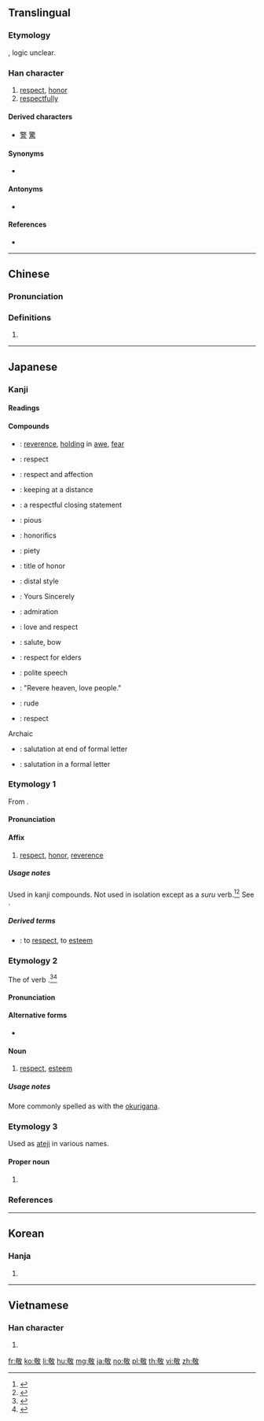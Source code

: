 ==Translingual==

===Etymology===
{{Han compound|茍|攵|ls=ic}}, logic unclear.

===Han character===
{{Han char|rn=66|rad=攴|as=09|sn=12|four=48640|canj=TROK|ids=⿰苟攵}}

# [[respect]], [[honor]]
# [[respectfully]]

====Derived characters====
* [[警]] [[驚]]

====Synonyms====
* {{l|mul|尊}}

====Antonyms====
* {{l|mul|鄙}}

====References====
* {{Han ref|kx=0473.350|dkj=13285|dj=0826.170|hdz=21466.020|uh=656C|ud=25964|bh=B771|bd=46961}}

----

==Chinese==
{{zh-forms}}

===Pronunciation===
{{zh-pron
|m=jìng
|c=ging3
|h=pfs=kin
|mn=kèng
|mn-t=gêng3
|mc=y
|oc=y
|ma=
|cat=n,adv
}}

===Definitions===
{{zh-hanzi}}

# {{rfdef|zh}}

----

==Japanese==

===Kanji===
{{ja-kanji|grade=6|rs=攴09}}

====Readings====
{{ja-readings
|kanon=[[けい]] (kei)
|goon=[[きょう]] (kyō)
|kun=[[うやまう|うやま.う]] ({{ja-l|敬う}}, uyama.u)
|nanori=[[け]] (ke), [[たか]] (taka), [[たかし]] (takashi), [[たけ]] (take), [[とし]] (toshi), [[のり]] (nori), [[ひろ]] (noro), [[ゆき]] (yuki), [[よし]] (yoshi)
}}

====Compounds====
{{der-top|Compounds}}
* {{ja-r|敬畏|けい.い}}: [[reverence]], [[holding]] in [[awe]], [[fear]]
* {{ja-r|敬意|けい.い}}: respect
* {{ja-r|敬愛|けいあい}}: respect and affection
* {{ja-r|敬遠|けいえん}}: keeping at a distance
* {{ja-r|敬具|けいぐ}}: a respectful closing statement
* {{ja-r|敬虔|けいけん}}: pious
* {{ja-r|敬語|けいご}}: honorifics
* {{ja-r|敬神|けいしん}}: piety
* {{ja-r|敬称|けいしょう}}: title of honor
* {{ja-r|敬体|けいたい}}: distal style
{{der-mid}}
* {{ja-r|敬白|けいはく}}: Yours Sincerely
* {{ja-r|敬服|けいふく}}: admiration
* {{ja-r|敬慕|けいぼ}}: love and respect
* {{ja-r|敬礼|けいれい}}: salute, bow
* {{ja-r|敬老|けいろう}}: respect for elders
* {{ja-r|敬譲語|けいじょうご}}: polite speech
* {{ja-r|敬天愛人|けいてん あいじん}}: "Revere heaven, love people."
* {{ja-r|失敬|しっけい}}: rude
* {{ja-r|尊敬|そんけい}}: respect
Archaic
* {{ja-r|敬啓|けいけい}}: salutation at end of formal letter
* {{ja-r|敬呈|けいてい}}: salutation in a formal letter
{{der-bottom}}

===Etymology 1===
{{ja-kanjitab|yomi=o|けい}}
From {{etyl|ltc|ja|sort=けい}} {{m|zh|敬|tr=kjæng<sup>H</sup>||respectful}}.

====Pronunciation====
{{ja-pron|yomi=kanon|けい}}

====Affix====
{{ja-pos|affix|けい}}

# [[respect]], [[honor]], [[reverence]]

=====Usage notes=====
Used in kanji compounds. Not used in isolation except as a ''suru'' verb.<ref name="KDJ">{{R:Kokugo Dai Jiten}}</ref><ref name="DJR">{{R:Daijirin}}</ref> See {{ja-l|敬する}}.

=====Derived terms=====
{{der-top}}
* {{ja-r|敬する|けいする}}: to [[respect]], to [[esteem]]
{{der-bottom}}

===Etymology 2===
{{ja-kanjitab|yomi=k|うやまい}}
The {{m|ja|連用形|tr=ren'yōkei||continuative or stem form}} of verb {{m|ja|敬う|tr=uyamau||to resepect, to esteem}}.<ref name="KDJ">{{R:Kokugo Dai Jiten}}</ref><ref name="DJR">{{R:Daijirin}}</ref>

====Pronunciation====
{{ja-pron|yomi=k|うやまい}}

====Alternative forms====
* {{ja-l|敬い}}

====Noun====
{{ja-noun|うやまい}}

# [[respect]], [[esteem]]

=====Usage notes=====
More commonly spelled as {{ja-l|敬い}} with the [[okurigana]].

===Etymology 3===
Used as [[ateji]] in various names.

====Proper noun====
{{ja-pos|たかし|proper}}

# {{given name|lang=ja|sort=たかし|male}}

===References===
<references/>

----

==Korean==

===Hanja===
{{ko-hanja|hangeul=경|eumhun=|rv=gyeong|mr=kyŏng|y=kyeng}}

# {{defn|lang=ko|sort=攴09}}

----

==Vietnamese==

===Han character===
{{vi-hantu|[[kính]]|rs=攴09}}

# {{defn|lang=vi|sort=攴09}}

[[fr:敬]]
[[ko:敬]]
[[li:敬]]
[[hu:敬]]
[[mg:敬]]
[[ja:敬]]
[[no:敬]]
[[pl:敬]]
[[th:敬]]
[[vi:敬]]
[[zh:敬]]